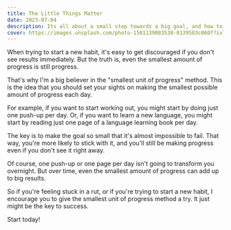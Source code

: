 ```yaml
---
title: The Little Things Matter
date: 2023-07-04
description: Its all about a small step towards a big goal, and how to get there.
cover: https://images.unsplash.com/photo-1501139083538-0139583c060f?ixlib=rb-4.0.3&ixid=M3wxMjA3fDB8MHxwaG90by1wYWdlfHx8fGVufDB8fHx8fA%3D%3D&auto=format&fit=crop&w=2070&q=80
---
```


When trying to start a new habit, it's easy to get discouraged if you don't see results immediately. But the truth is, even the smallest amount of progress is still progress.

That's why I'm a big believer in the "smallest unit of progress" method. This is the idea that you should set your sights on making the smallest possible amount of progress each day.

For example, if you want to start working out, you might start by doing just one push-up per day. Or, if you want to learn a new language, you might start by reading just one page of a language learning book per day.

The key is to make the goal so small that it's almost impossible to fail. That way, you're more likely to stick with it, and you'll still be making progress even if you don't see it right away.

Of course, one push-up or one page per day isn't going to transform you overnight. But over time, even the smallest amount of progress can add up to big results.

So if you're feeling stuck in a rut, or if you're trying to start a new habit, I encourage you to give the smallest unit of progress method a try. It just might be the key to success.

Start today!